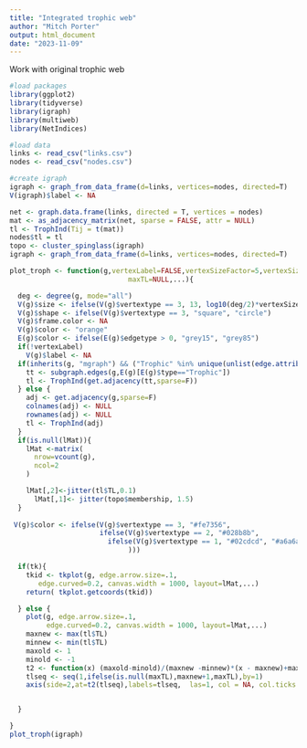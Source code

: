 ```yaml
---
title: "Integrated trophic web"
author: "Mitch Porter"
output: html_document
date: "2023-11-09"
---
```


Work with original trophic web
```r
#load packages
library(ggplot2)
library(tidyverse)
library(igraph)
library(multiweb)
library(NetIndices)
```

```r
#load data
links <- read_csv("links.csv")
nodes <- read_csv("nodes.csv")

#create igraph
igraph <- graph_from_data_frame(d=links, vertices=nodes, directed=T)
V(igraph)$label <- NA
```

```r
net <- graph.data.frame(links, directed = T, vertices = nodes)
mat <- as_adjacency_matrix(net, sparse = FALSE, attr = NULL)
tl <- TrophInd(Tij = t(mat))
nodes$tl = tl
topo <- cluster_spinglass(igraph)
igraph <- graph_from_data_frame(d=links, vertices=nodes, directed=T)

plot_troph <- function(g,vertexLabel=FALSE,vertexSizeFactor=5,vertexSizeMin=5,tk=FALSE,modules=FALSE,lMat=NULL,weights=NA,community_obj=NULL, bpal= NULL,
                             maxTL=NULL,...){

  deg <- degree(g, mode="all") 
  V(g)$size <- ifelse(V(g)$vertextype == 3, 13, log10(deg/2)*vertexSizeFactor+vertexSizeMin)
  V(g)$shape <- ifelse(V(g)$vertextype == 3, "square", "circle")
  V(g)$frame.color <- NA
  V(g)$color <- "orange"
  E(g)$color <- ifelse(E(g)$edgetype > 0, "grey15", "grey85")
  if(!vertexLabel)
    V(g)$label <- NA
  if(inherits(g, "mgraph") && ("Trophic" %in% unique(unlist(edge.attributes(g)))) ){
    tt <- subgraph.edges(g,E(g)[E(g)$type=="Trophic"])
    tl <- TrophInd(get.adjacency(tt,sparse=F))
  } else {
    adj <- get.adjacency(g,sparse=F)
    colnames(adj) <- NULL
    rownames(adj) <- NULL
    tl <- TrophInd(adj)
  }
  if(is.null(lMat)){
    lMat <-matrix(
      nrow=vcount(g),
      ncol=2
    )

    lMat[,2]<-jitter(tl$TL,0.1)
      lMat[,1]<- jitter(topo$membership, 1.5)
  }
  
 V(g)$color <- ifelse(V(g)$vertextype == 3, "#fe7356", 
                      ifelse(V(g)$vertextype == 2, "#028b8b", 
                        ifelse(V(g)$vertextype == 1, "#02cdcd", "#a6a6a6" 
                             )))

  if(tk){
    tkid <- tkplot(g, edge.arrow.size=.1,
       edge.curved=0.2, canvas.width = 1000, layout=lMat,...)
    return( tkplot.getcoords(tkid))

  } else {
    plot(g, edge.arrow.size=.1,
         edge.curved=0.2, canvas.width = 1000, layout=lMat,...)
    maxnew <- max(tl$TL)
    minnew <- min(tl$TL)
    maxold <- 1
    minold <- -1
    t2 <- function(x) (maxold-minold)/(maxnew -minnew)*(x - maxnew)+maxold
    tlseq <- seq(1,ifelse(is.null(maxTL),maxnew+1,maxTL),by=1)
    axis(side=2,at=t2(tlseq),labels=tlseq,  las=1, col = NA, col.ticks = 1)


  }

}
plot_troph(igraph)
```